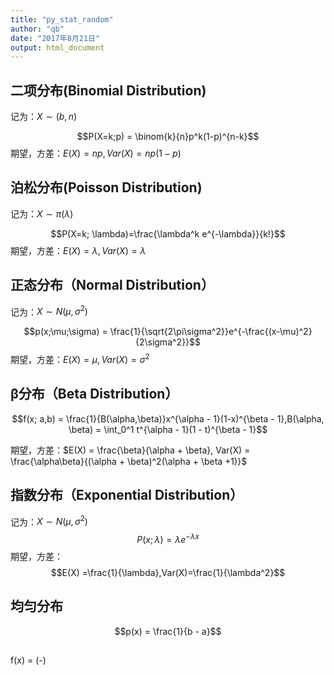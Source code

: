 ---
title: "py_stat_random"
author: "qb"
date: "2017年8月21日"
output: html_document
---

## 二项分布(Binomial Distribution)

记为：$X\sim(b,n)$

$$P(X=k;p) = \binom{k}{n}p^k(1-p)^{n-k}$$
期望，方差：$E(X) = np, Var(X) = np(1−p)$



## 泊松分布(Poisson Distribution)
记为：$X\sim\pi(\lambda)$

$$P(X=k; \lambda)=\frac{\lambda^k e^{-\lambda}}{k!}$$
期望，方差：$E(X) = \lambda, Var(X) = \lambda$

## 正态分布（Normal Distribution）
记为：$X\sim N(\mu,\sigma^2)$

$$p(x;\mu;\sigma) = \frac{1}{\sqrt{2\pi\sigma^2}}e^{-\frac{(x-\mu)^2} {2\sigma^2}}$$
期望，方差：$E(X) = \mu, Var(X) = \sigma^2$

## β分布（Beta Distribution）
$$f(x; a,b) = \frac{1}{B(\alpha,\beta)}x^{\alpha - 1}(1-x)^{\beta - 1},B(\alpha, \beta) = \int_0^1 t^{\alpha - 1}(1 - t)^{\beta - 1}$$
 
期望，方差：$E(X) = \frac{\beta}{\alpha + \beta}, Var(X) = \frac{\alpha\beta}{(\alpha + \beta)^2(\alpha + \beta +1)}$

## 指数分布（Exponential Distribution）
记为：$X\sim N(\mu,\sigma^2)$
$$P(x; \lambda) ={\lambda}e^{{-\lambda}{x}}$$
期望，方差：$$E(X) =\frac{1}{\lambda},Var(X)=\frac{1}{\lambda^2}$$





## 均匀分布


$$p(x) = \frac{1}{b - a}$$

## 
f(x) = \frac{1}{\beta} \exp(-\frac{x}{\beta})
